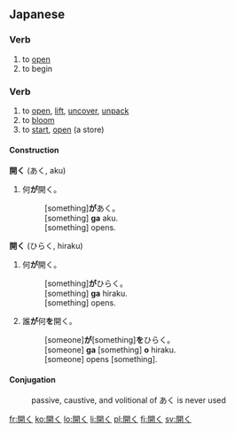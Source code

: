 ==Japanese==
{{ja-kanjitab|開}}

===Verb===
{{ja-verb|kk|type=1|tr=intrans|hira=あく|rom=aku}}

# to [[open]]
# to begin

===Verb===
{{ja-verb|kk|type=1|tr=both|hira=ひらく|rom=hiraku}}

# to [[open]], [[lift]], [[uncover]], [[unpack]]
# to [[bloom]]
# to [[start]], [[open]] (a store)

====Construction====
'''開く''' (あく, aku)
# 何'''が'''開く。
#:[something]'''が'''あく。
#:[something] '''ga''' aku.
#:[something] opens.

'''開く''' (ひらく, hiraku)
# 何'''が'''開く。
#:[something]'''が'''ひらく。
#:[something] '''ga''' hiraku.
#:[something] opens.
# 誰'''が'''何'''を'''開く。
#:[someone]'''が'''[something]'''を'''ひらく。
#:[someone] '''ga''' [something] '''o''' hiraku.
#:[someone] opens [something].

====Conjugation====
:passive, caustive, and volitional of あく is never used
{{ja-go-ku|開|あ|a}}
{{ja-go-ku|開|ひら|hira}}

[[fr:開く]]
[[ko:開く]]
[[lo:開く]]
[[li:開く]]
[[pl:開く]]
[[fi:開く]]
[[sv:開く]]
